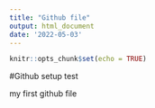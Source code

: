 ```yaml
---
title: "Github file"
output: html_document
date: '2022-05-03'
---
```


```r
knitr::opts_chunk$set(echo = TRUE)
```

#Github setup test

my first github file